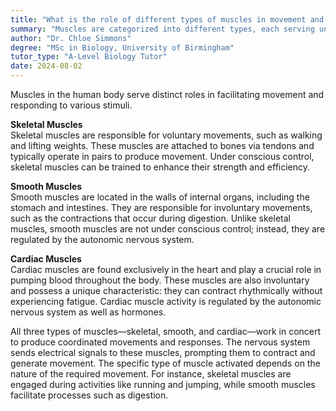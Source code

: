 ```yaml
---
title: "What is the role of different types of muscles in movement and response?"
summary: "Muscles are categorized into different types, each serving unique functions in facilitating movement and responding to various stimuli in the body."
author: "Dr. Chloe Simmons"
degree: "MSc in Biology, University of Birmingham"
tutor_type: "A-Level Biology Tutor"
date: 2024-08-02
---
```


Muscles in the human body serve distinct roles in facilitating movement and responding to various stimuli.

**Skeletal Muscles**  
Skeletal muscles are responsible for voluntary movements, such as walking and lifting weights. These muscles are attached to bones via tendons and typically operate in pairs to produce movement. Under conscious control, skeletal muscles can be trained to enhance their strength and efficiency.

**Smooth Muscles**  
Smooth muscles are located in the walls of internal organs, including the stomach and intestines. They are responsible for involuntary movements, such as the contractions that occur during digestion. Unlike skeletal muscles, smooth muscles are not under conscious control; instead, they are regulated by the autonomic nervous system.

**Cardiac Muscles**  
Cardiac muscles are found exclusively in the heart and play a crucial role in pumping blood throughout the body. These muscles are also involuntary and possess a unique characteristic: they can contract rhythmically without experiencing fatigue. Cardiac muscle activity is regulated by the autonomic nervous system as well as hormones.

All three types of muscles—skeletal, smooth, and cardiac—work in concert to produce coordinated movements and responses. The nervous system sends electrical signals to these muscles, prompting them to contract and generate movement. The specific type of muscle activated depends on the nature of the required movement. For instance, skeletal muscles are engaged during activities like running and jumping, while smooth muscles facilitate processes such as digestion.
    
